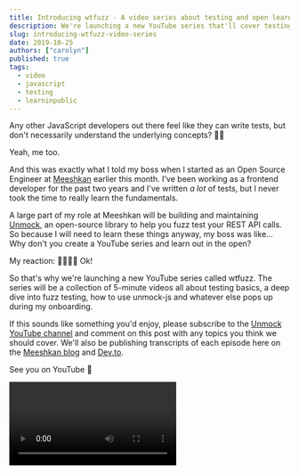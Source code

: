 ```yaml
---
title: Introducing wtfuzz - A video series about testing and open learning
description: We're launching a new YouTube series that'll cover testing fundamentals and unmock-js.
slug: introducing-wtfuzz-video-series
date: 2019-10-25
authors: ["carolyn"]
published: true
tags:
  - video
  - javascript
  - testing
  - learninpublic
---
```


Any other JavaScript developers out there feel like they can write tests, but don't necessarily understand the underlying concepts? 🙋‍♀️

Yeah, me too.

And this was exactly what I told my boss when I started as an Open Source Engineer at [Meeshkan](https://meeshkan.com/) earlier this month. I've been working as a frontend developer for the past two years and I've written _a lot_ of tests, but I never took the time to really learn the fundamentals.

A large part of my role at Meeshkan will be building and maintaining [Unmock](https://github.com/unmock/unmock-js), an open-source library to help you fuzz test your REST API calls. So because I will need to learn these things anyway, my boss was like... Why don't you create a YouTube series and learn out in the open?

My reaction: 😬😬😬😅 Ok!

So that's why we're launching a new YouTube series called wtfuzz. The series will be a collection of 5-minute videos all about testing basics, a deep dive into fuzz testing, how to use unmock-js and whatever else pops up during my onboarding.

If this sounds like something you'd enjoy, please subscribe to the [Unmock YouTube channel](https://www.youtube.com/channel/UCBe00CDjCEe3LAhv3-TXIAw) and comment on this post with any topics you think we should cover. We'll also be publishing transcripts of each episode here on the [Meeshkan blog](https://meeshkan.com/blog/) and [Dev.to](https://dev.to/unmock/).

See you on YouTube 👋

<Video url="https://www.youtube.com/embed/JC2mbve347c" />
